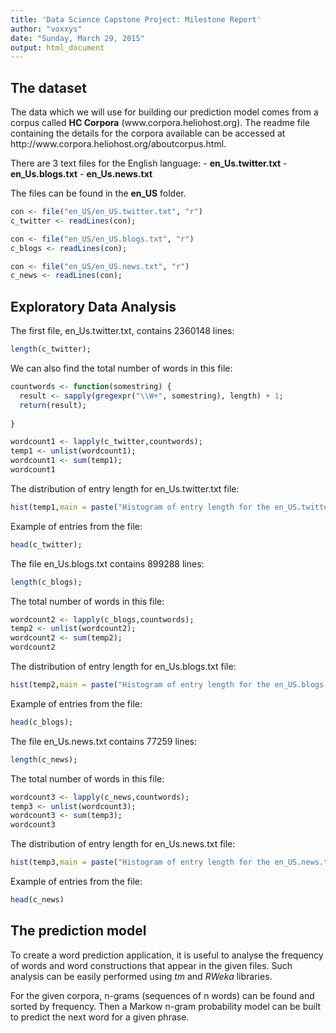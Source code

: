 ---
title: 'Data Science Capstone Project: Milestone Report'
author: "voxxys"
date: "Sunday, March 29, 2015"
output: html_document
---

The dataset
---

The data which we will use for building our prediction model comes from a corpus called **HC Corpora** (www.corpora.heliohost.org). The readme file containing the details for the corpora available can be accessed at http://www.corpora.heliohost.org/aboutcorpus.html.

There are 3 text files for the English language:
- **en_Us.twitter.txt**
- **en_Us.blogs.txt**
- **en_Us.news.txt**

The files can be found in the **en_US** folder.

```{r warnings = FALSE} 
con <- file("en_US/en_US.twitter.txt", "r")
c_twitter <- readLines(con);

con <- file("en_US/en_US.blogs.txt", "r")
c_blogs <- readLines(con);

con <- file("en_US/en_US.news.txt", "r")
c_news <- readLines(con);
```


Exploratory Data Analysis
---

The first file, en_Us.twitter.txt, contains 2360148 lines:

```{r}
length(c_twitter);
```

We can also find the total number of words in this file:

```{r}

countwords <- function(somestring) {
  result <- sapply(gregexpr("\\W+", somestring), length) + 1;
  return(result);
  
}

wordcount1 <- lapply(c_twitter,countwords);
temp1 <- unlist(wordcount1);
wordcount1 <- sum(temp1);
wordcount1
```

The distribution of entry length for en_Us.twitter.txt file:

```{r}
hist(temp1,main = paste("Histogram of entry length for the en_US.twitter.txt file"),xlab = "Entry length");
```

Example of entries from the file:

```{r}
head(c_twitter);
```


The file en_Us.blogs.txt contains 899288 lines:

```{r}
length(c_blogs);
```


The total number of words in this file:

```{r}
wordcount2 <- lapply(c_blogs,countwords);
temp2 <- unlist(wordcount2);
wordcount2 <- sum(temp2);
wordcount2
```

The distribution of entry length for en_Us.blogs.txt file:

```{r}
hist(temp2,main = paste("Histogram of entry length for the en_US.blogs.txt file"),xlab = "Entry length");
```

Example of entries from the file:

```{r}
head(c_blogs);
```




The file en_Us.news.txt contains 77259 lines:

```{r}
length(c_news);
```


The total number of words in this file:

```{r}
wordcount3 <- lapply(c_news,countwords);
temp3 <- unlist(wordcount3);
wordcount3 <- sum(temp3);
wordcount3
```

The distribution of entry length for en_Us.news.txt file:

```{r}
hist(temp3,main = paste("Histogram of entry length for the en_US.news.txt file"),xlim = c(0,2000),xlab = "Entry length");

```

Example of entries from the file:

```{r}
head(c_news)
```


The prediction model
---

To create a word prediction application, it is useful to analyse the frequency of words and word constructions that appear in the given files. Such analysis can be easily performed using *tm* and *RWeka* libraries. 

For the given corpora, n-grams (sequences of n words) can be found and sorted by frequency. Then a Markow n-gram probability model can be built to predict the next word for a given phrase.

